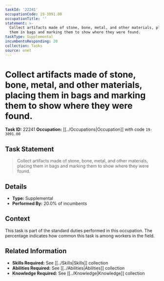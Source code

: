 ```yaml
---
taskId: '22241'
occupationCode: 19-3091.00
occupationTitle: ''
statement: >-
  Collect artifacts made of stone, bone, metal, and other materials, placing
  them in bags and marking them to show where they were found.
taskType: Supplemental
incumbentsResponding: 20
collection: Tasks
source: onet
---
```

# Collect artifacts made of stone, bone, metal, and other materials, placing them in bags and marking them to show where they were found.

**Task ID:** 22241
**Occupation:** [[../Occupations|Occupation]] with code `19-3091.00`

## Task Statement

> Collect artifacts made of stone, bone, metal, and other materials, placing them in bags and marking them to show where they were found.

## Details

- **Type:** Supplemental
- **Performed By:** 20.0% of incumbents

## Context

This task is part of the standard duties performed in this occupation. The percentage indicates how common this task is among workers in the field.

## Related Information

- **Skills Required:** See [[../Skills|Skills]] collection
- **Abilities Required:** See [[../Abilities|Abilities]] collection
- **Knowledge Required:** See [[../Knowledge|Knowledge]] collection
